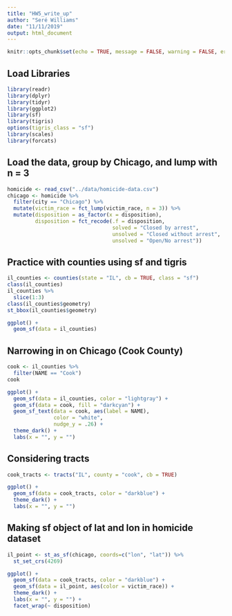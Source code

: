 ```yaml
---
title: "HW5_write_up"
author: "Seré Williams"
date: "11/11/2019"
output: html_document
---
```


```r
knitr::opts_chunk$set(echo = TRUE, message = FALSE, warning = FALSE, error = FALSE)
```

## Load Libraries

```r
library(readr)
library(dplyr)
library(tidyr)
library(ggplot2)
library(sf)
library(tigris)
options(tigris_class = "sf")
library(scales)
library(forcats)

```

## Load the data, group by Chicago, and lump with n = 3

```r
homicide <- read_csv("../data/homicide-data.csv")
chicago <- homicide %>% 
  filter(city == "Chicago") %>% 
  mutate(victim_race = fct_lump(victim_race, n = 3)) %>% 
  mutate(disposition = as_factor(x = disposition),
         disposition = fct_recode(.f = disposition,
                                  solved = "Closed by arrest",
                                  unsolved = "Closed without arrest",
                                  unsolved = "Open/No arrest"))

```

## Practice with counties using sf and tigris

```r
il_counties <- counties(state = "IL", cb = TRUE, class = "sf")
class(il_counties)
il_counties %>% 
  slice(1:3)
class(il_counties$geometry)
st_bbox(il_counties$geometry)

ggplot() +
  geom_sf(data = il_counties)

```
## Narrowing in on Chicago (Cook County)
```r
cook <- il_counties %>% 
  filter(NAME == "Cook")
cook

ggplot() +
  geom_sf(data = il_counties, color = "lightgray") +
  geom_sf(data = cook, fill = "darkcyan") +
  geom_sf_text(data = cook, aes(label = NAME),
               color = "white",
               nudge_y = .26) +
  theme_dark() +
  labs(x = "", y = "")
```



## Considering tracts
```r
cook_tracts <- tracts("IL", county = "cook", cb = TRUE)

ggplot() +
  geom_sf(data = cook_tracts, color = "darkblue") +
  theme_dark() +
  labs(x = "", y = "")

```




## Making sf object of lat and lon in homicide dataset

```r
il_point <- st_as_sf(chicago, coords=c("lon", "lat")) %>%
  st_set_crs(4269)

ggplot() +
  geom_sf(data = cook_tracts, color = "darkblue") +
  geom_sf(data = il_point, aes(color = victim_race)) +
  theme_dark() +
  labs(x = "", y = "") +
  facet_wrap(~ disposition)
  
```

